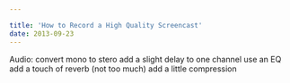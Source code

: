```yaml
---

title: 'How to Record a High Quality Screencast'
date: 2013-09-23
---
```


Audio:
convert mono to stero
add a slight delay to one channel
use an EQ
add a touch of reverb (not too much)
add a little compression

